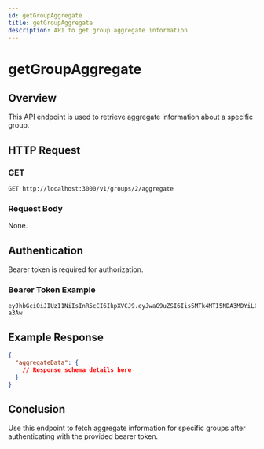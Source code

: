 ```yaml
---
id: getGroupAggregate
title: getGroupAggregate
description: API to get group aggregate information
---
```


# getGroupAggregate

## Overview
This API endpoint is used to retrieve aggregate information about a specific group.

## HTTP Request

### GET
```http
GET http://localhost:3000/v1/groups/2/aggregate
```

### Request Body
None.

## Authentication
Bearer token is required for authorization.

### Bearer Token Example
```
eyJhbGciOiJIUzI1NiIsInR5cCI6IkpXVCJ9.eyJwaG9uZSI6Iis5MTk4MTI5NDA3MDYiLCJ1aWQiOiI1Z2VhcGdhcHhzIn0.yNyKfoOQouzSNDwp_5rJ9CAEMVJo5uqueJHNpG-a3Aw
```

## Example Response
```json
{
  "aggregateData": {
    // Response schema details here
  }
}
```

## Conclusion
Use this endpoint to fetch aggregate information for specific groups after authenticating with the provided bearer token.